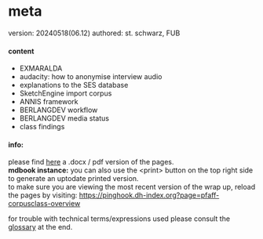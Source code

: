 # meta
version: 20240518(06.12)
authored: st. schwarz, FUB

#### content

- EXMARALDA
- audacity: how to anonymise interview audio
- explanations to the SES database
- SketchEngine import corpus
- ANNIS framework
- BERLANGDEV workflow
- BERLANGDEV media status
- class findings

#### info:
please find [here][1-1] a .docx / pdf version of the pages.  
**mdbook instance:** you can also use the \<print\> button on the top right side to generate an uptodate printed version.  
to make sure you are viewing the most recent version of the wrap up, reload the pages by visiting: [https://pinghook.dh-index.org?page=pfaff-corpusclass-overview][1-2]  

for trouble with technical terms/expressions used please consult the [glossary][1-3] at the end.

[1-1]:	https://esteeschwarz.github.io/HU-LX/pfaff_corpus-class-overview.docx
[1-2]:	https://pinghook.dh-index.org?page=pfaff-corpusclass-overview
[1-3]:	glossaryannex-on-a-funny-note.html#to-avoid-further-confusion
